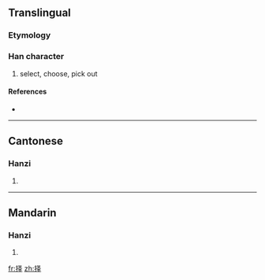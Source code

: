 {{also|擇}}
==Translingual==

===Etymology===
{{Han simp|擇|f=睪|t=又二丨}}

===Han character===
{{Han char|rn=64|rad=手|as=05|sn=8|four=|canj=手水手 (QEQ)}}

# select, choose, pick out

====References====
* {{Han ref|kx=0427.161|hdz=31862.020|uh=62E9|ud=25321}}

----

==Cantonese==

===Hanzi===
{{yue-hanzi|jyut=|y=jaak6|tra=擇}}

# {{defn|Cantonese}}

----

==Mandarin==

===Hanzi===
{{cmn-hanzi|tra=擇|pin=[[zé]] ([[ze2]]), [[zhái]] ([[zhai2]])|wg=tse<sup>2</sup>, chai<sup>2</sup>}}

# {{defn|Mandarin}}

[[fr:择]]
[[zh:择]]